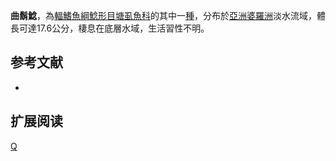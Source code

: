 {{Speciesbox 
| taxon = Clarias anfractus
| status = NE
| status_system = IUCN3.1
| authority = [[Ng|Ng]], 1999
| synonyms = 
}}

'''曲鬍鯰'''，為[[輻鰭魚綱|輻鰭魚綱]][[鯰形目|鯰形目]][[塘虱魚科|塘虱魚科]]的其中一[[種|種]]，分布於[[亞洲|亞洲]][[婆羅洲|婆羅洲]]淡水流域，體長可達17.6公分，棲息在底層水域，生活習性不明。

==参考文献==
*{{FishBase_species|genus=Clarias|species=anfractus|year=2015|month=5}}

== 扩展阅读 ==
{{refbegin}}
{{wikispecies-inline|Clarias anfractus|曲鬍鯰}}
{{refend}}
{{Taxonbar|from=Q8346619}}

[[Category:鬍鯰屬|Q]]
{{animal-stub}}